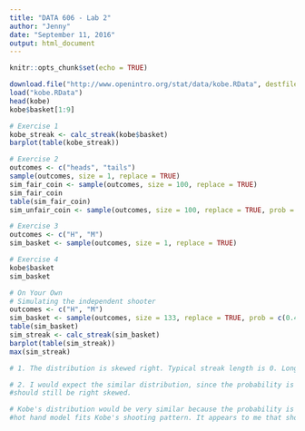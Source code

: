```yaml
---
title: "DATA 606 - Lab 2"
author: "Jenny"
date: "September 11, 2016"
output: html_document
---
```


```r
knitr::opts_chunk$set(echo = TRUE)
```



```r
download.file("http://www.openintro.org/stat/data/kobe.RData", destfile = "kobe.RData")
load("kobe.RData")
head(kobe)
kobe$basket[1:9]

# Exercise 1
kobe_streak <- calc_streak(kobe$basket)
barplot(table(kobe_streak))

# Exercise 2
outcomes <- c("heads", "tails")
sample(outcomes, size = 1, replace = TRUE)
sim_fair_coin <- sample(outcomes, size = 100, replace = TRUE)
sim_fair_coin
table(sim_fair_coin)
sim_unfair_coin <- sample(outcomes, size = 100, replace = TRUE, prob = c(0.2, 0.8))

# Exercise 3
outcomes <- c("H", "M")
sim_basket <- sample(outcomes, size = 1, replace = TRUE)

# Exercise 4
kobe$basket
sim_basket

# On Your Own
# Simulating the independent shooter
outcomes <- c("H", "M")
sim_basket <- sample(outcomes, size = 133, replace = TRUE, prob = c(0.45, 0.55))
table(sim_basket)
sim_streak <- calc_streak(sim_basket)
barplot(table(sim_streak))
max(sim_streak)

# 1. The distribution is skewed right. Typical streak length is 0. Longest streak is 6.

# 2. I would expect the similar distribution, since the probability is the same. The shape of the distribution 
#should still be right skewed.

# Kobe's distribution would be very similar because the probability is the same. I would not conclude that the 
#hot hand model fits Kobe's shooting pattern. It appears to me that shooting is more independent than dependent.  
```

